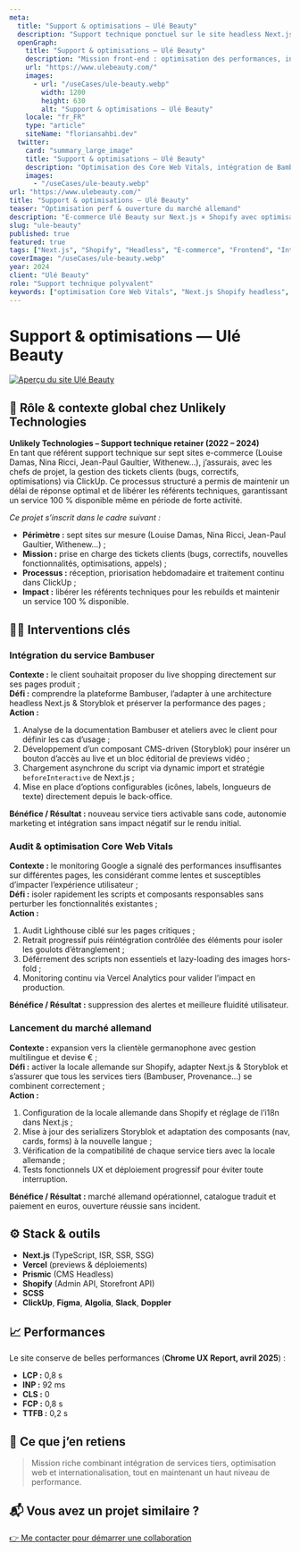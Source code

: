 ```yaml
---
meta:
  title: "Support & optimisations — Ulé Beauty"
  description: "Support technique ponctuel sur le site headless Next.js × Shopify de Ulé Beauty : intégration de Bambuser, Provenance et ouverture du marché allemand avec optimisation des performances."
  openGraph:
    title: "Support & optimisations — Ulé Beauty"
    description: "Mission front-end : optimisation des performances, intégration   Bambuser & Provenance et lancement du marché allemand pour Ulé Beauty."
    url: "https://www.ulebeauty.com/"
    images:
      - url: "/useCases/ule-beauty.webp"
        width: 1200
        height: 630
        alt: "Support & optimisations — Ulé Beauty"
    locale: "fr_FR"
    type: "article"
    siteName: "floriansahbi.dev"
  twitter:
    card: "summary_large_image"
    title: "Support & optimisations — Ulé Beauty"
    description: "Optimisation des Core Web Vitals, intégration de Bambuser & Provenance et lancement du marché allemand pour Ulé Beauty."
    images:
      - "/useCases/ule-beauty.webp"
url: "https://www.ulebeauty.com/"
title: "Support & optimisations — Ulé Beauty"
teaser: "Optimisation perf & ouverture du marché allemand"
description: "E-commerce Ulé Beauty sur Next.js × Shopify avec optimisations Core Web Vitals, intégration de Bambuser & Provenance et ouverture du marché allemand."
slug: "ule-beauty"
published: true
featured: true
tags: ["Next.js", "Shopify", "Headless", "E-commerce", "Frontend", "Internationalisation", "Performance"]
coverImage: "/useCases/ule-beauty.webp"
year: 2024
client: "Ulé Beauty"
role: "Support technique polyvalent"
keywords: ["optimisation Core Web Vitals", "Next.js Shopify headless", "internationalisation", "Bambuser", "Provenance"]
---
```


# Support & optimisations — Ulé Beauty

[![Aperçu du site Ulé Beauty](/useCases/ule-beauty.webp)](https://www.ulebeauty.com/)

## 🧭 Rôle & contexte global chez Unlikely Technologies

**Unlikely Technologies – Support technique retainer (2022 – 2024)**  
En tant que référent support technique sur sept sites e-commerce (Louise Damas, Nina Ricci, Jean-Paul Gaultier, Withenew…), j’assurais, avec les chefs de projet, la gestion des tickets clients (bugs, correctifs, optimisations) via ClickUp. Ce processus structuré a permis de maintenir un délai de réponse optimal et de libérer les référents techniques, garantissant un service 100 % disponible même en période de forte activité.

*Ce projet s’inscrit dans le cadre suivant :*
- **Périmètre :** sept sites sur mesure (Louise Damas, Nina Ricci, Jean-Paul Gaultier, Withenew…) ;  
- **Mission :** prise en charge des tickets clients (bugs, correctifs, nouvelles fonctionnalités, optimisations, appels) ;  
- **Processus :** réception, priorisation hebdomadaire et traitement continu dans ClickUp ;  
- **Impact :** libérer les référents techniques pour les rebuilds et maintenir un service 100 % disponible.

## 👩‍💻 Interventions clés

### Intégration du service Bambuser  
**Contexte :** le client souhaitait proposer du live shopping directement sur ses pages produit ;  
**Défi :** comprendre la plateforme Bambuser, l’adapter à une architecture headless Next.js & Storyblok et préserver la performance des pages ;  
**Action :**  
1. Analyse de la documentation Bambuser et ateliers avec le client pour définir les cas d’usage ;  
2. Développement d’un composant CMS-driven (Storyblok) pour insérer un bouton d’accès au live et un bloc éditorial de previews vidéo ;  
3. Chargement asynchrone du script via dynamic import et stratégie `beforeInteractive` de Next.js ;  
4. Mise en place d’options configurables (icônes, labels, longueurs de texte) directement depuis le back-office.  

**Bénéfice / Résultat :** nouveau service tiers activable sans code, autonomie marketing et intégration sans impact négatif sur le rendu initial.

### Audit & optimisation Core Web Vitals  
**Contexte :** le monitoring Google a signalé des performances insuffisantes sur différentes pages, les considérant comme lentes et susceptibles d’impacter l’expérience utilisateur ;  
**Défi :** isoler rapidement les scripts et composants responsables sans perturber les fonctionnalités existantes ;  
**Action :**  
1. Audit Lighthouse ciblé sur les pages critiques ;  
2. Retrait progressif puis réintégration contrôlée des éléments pour isoler les goulots d’étranglement ;  
3. Déférrement des scripts non essentiels et lazy-loading des images hors-fold ;  
4. Monitoring continu via Vercel Analytics pour valider l’impact en production.  

**Bénéfice / Résultat :** suppression des alertes et meilleure fluidité utilisateur.

### Lancement du marché allemand  
**Contexte :** expansion vers la clientèle germanophone avec gestion multilingue et devise € ;  
**Défi :** activer la locale allemande sur Shopify, adapter Next.js & Storyblok et s’assurer que tous les services tiers (Bambuser, Provenance…) se combinent correctement ;  
**Action :**  
1. Configuration de la locale allemande dans Shopify et réglage de l’i18n dans Next.js ;  
2. Mise à jour des serializers Storyblok et adaptation des composants (nav, cards, forms) à la nouvelle langue ;  
3. Vérification de la compatibilité de chaque service tiers avec la locale allemande ;  
4. Tests fonctionnels UX et déploiement progressif pour éviter toute interruption.  

**Bénéfice / Résultat :** marché allemand opérationnel, catalogue traduit et paiement en euros, ouverture réussie sans incident.

## ⚙️ Stack & outils

- **Next.js** (TypeScript, ISR, SSR, SSG)
- **Vercel** (previews & déploiements)
- **Prismic** (CMS Headless)
- **Shopify** (Admin API, Storefront API)
- **SCSS**
- **ClickUp**, **Figma**, **Algolia**, **Slack**, **Doppler**

## 📈 Performances

Le site conserve de belles performances (**Chrome UX Report, avril 2025**) :  
- **LCP :** 0,8 s  
- **INP :** 92 ms  
- **CLS :** 0  
- **FCP :** 0,8 s  
- **TTFB :** 0,2 s  

## 🧠 Ce que j’en retiens

> Mission riche combinant intégration de services tiers, optimisation web et internationalisation, tout en maintenant un haut niveau de performance.

## 📬 Vous avez un projet similaire ?

[👉 Me contacter pour démarrer une collaboration](https://floriansahbi.dev/fr/contact)
